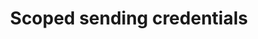 ---
title: "Scoped sending credentials"
description: "This is the introduction to the documentation"
---
